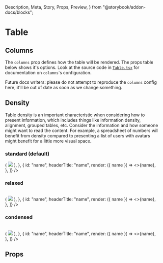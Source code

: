   Description,
  Meta,
  Story,
  Props,
  Preview,
} from "@storybook/addon-docs/blocks";

<Meta title="Components|Table" />

# Table

<Description
  of={Table}
  markdown="Tables provide a structure to data and a visual grid making it easier to see relationships and are one of the most useful tools and formats for organizing and communiting structured data."
/>

## Columns

The `columns` prop defines how the table will be rendered. The props table below shows it's options. Look at the source code in [`Table.tsx`](https://github.com/apollographql/space-kit/blob/master/src/Table/Table.tsx) for documentation on `columns`'s configuration.

Future docs writers: please do not attempt to reproduce the `columns` config here, it'll be out of date as soon as we change something.

## Density

Table density is an important characteristic when considering how to present information, which includes things like information density, alignment, grouped tables, etc. Consider the information and how someone might want to read the content. For example, a spreadsheet of numbers will benefit from density compared to presenting a list of users with avatars might benefit for a little more visual space.

### standard (default)

<Preview>
  <Story name="standard density">
    <Table
      keyOn="name"
      data={[
        {
          name: "Alice Howell",
          image: require("./table.stories/alice-howell.png"),
        },
        {
          name: "Benjamin Lawrence",
          image: require("./table.stories/benjamin-lawrence.png"),
        },
        {
          name: "Cynthia Bowman",
          image: require("./table.stories/cynthia-bowman.png"),
        },
        {
          name: "Jeremy Jacobs",
          image: require("./table.stories/jeremy-jacobs.png"),
        },
        {
          name: "Jeremy Griffin",
          image: require("./table.stories/jeremy-griffin.png"),
        },
      ]}
      columns={[
        {
          id: "image",
          render: ({ image }) => (
            <img style={{ width: 24, height: 24 }} src={image} />
          ),
        },
        {
          id: "name",
          headerTitle: "name",
          render: ({ name }) => <>{name}</>,
        },
      ]}
    />
  </Story>
</Preview>

### relaxed

<Preview>
  <Story name="relaxed density">
    <Table
      density="relaxed"
      keyOn="name"
      data={[
        {
          name: "Alice Howell",
          image: require("./table.stories/alice-howell.png"),
        },
        {
          name: "Benjamin Lawrence",
          image: require("./table.stories/benjamin-lawrence.png"),
        },
        {
          name: "Cynthia Bowman",
          image: require("./table.stories/cynthia-bowman.png"),
        },
        {
          name: "Jeremy Jacobs",
          image: require("./table.stories/jeremy-jacobs.png"),
        },
        {
          name: "Jeremy Griffin",
          image: require("./table.stories/jeremy-griffin.png"),
        },
      ]}
      columns={[
        {
          id: "image",
          render: ({ image }) => (
            <img style={{ width: 24, height: 24 }} src={image} />
          ),
        },
        {
          id: "name",
          headerTitle: "name",
          render: ({ name }) => <>{name}</>,
        },
      ]}
    />
  </Story>
</Preview>

### condensed

<Preview>
  <Story name="condensed density">
    <Table
      density="condensed"
      keyOn="name"
      data={[
        {
          name: "Alice Howell",
          image: require("./table.stories/alice-howell.png"),
        },
        {
          name: "Benjamin Lawrence",
          image: require("./table.stories/benjamin-lawrence.png"),
        },
        {
          name: "Cynthia Bowman",
          image: require("./table.stories/cynthia-bowman.png"),
        },
        {
          name: "Jeremy Jacobs",
          image: require("./table.stories/jeremy-jacobs.png"),
        },
        {
          name: "Jeremy Griffin",
          image: require("./table.stories/jeremy-griffin.png"),
        },
      ]}
      columns={[
        {
          id: "image",
          render: ({ image }) => (
            <img style={{ width: 24, height: 24 }} src={image} />
          ),
        },
        {
          id: "name",
          headerTitle: "name",
          render: ({ name }) => <>{name}</>,
        },
      ]}
    />
  </Story>
</Preview>

## Props

<Props of={Table} />
